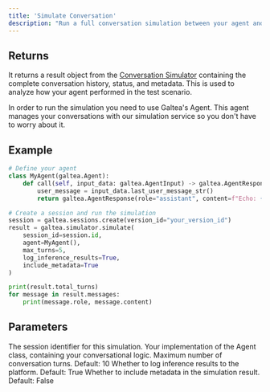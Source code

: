 ```yaml
---
title: 'Simulate Conversation'
description: "Run a full conversation simulation between your agent and a synthetic user using the Galtea SDK."
---
```


## Returns
It returns a result object from the [Conversation Simulator](/concepts/conversation-simulator#simulation-result-structure) containing the complete conversation history, status, and metadata. This is used to analyze how your agent performed in the test scenario.

In order to run the simulation you need to use Galtea's Agent. This agent manages your conversations with our simulation service so you don't have to worry about it.

## Example
```python
# Define your agent
class MyAgent(galtea.Agent):
    def call(self, input_data: galtea.AgentInput) -> galtea.AgentResponse:
        user_message = input_data.last_user_message_str()
        return galtea.AgentResponse(role="assistant", content=f"Echo: {user_message}")

# Create a session and run the simulation
session = galtea.sessions.create(version_id="your_version_id")
result = galtea.simulator.simulate(
    session_id=session.id,
    agent=MyAgent(),
    max_turns=5,
    log_inference_results=True,
    include_metadata=True
)

print(result.total_turns)
for message in result.messages:
    print(message.role, message.content)
```

## Parameters

<ResponseField name="session_id" type="str" required>
  The session identifier for this simulation.
</ResponseField>

<ResponseField name="agent" type="Agent" required>
  Your implementation of the Agent class, containing your conversational logic.
</ResponseField>

<ResponseField name="max_turns" type="int">
  Maximum number of conversation turns. Default: 10
</ResponseField>

<ResponseField name="log_inference_results" type="bool">
  Whether to log inference results to the platform. Default: True
</ResponseField>

<ResponseField name="include_metadata" type="bool">
  Whether to include metadata in the simulation result. Default: False
</ResponseField>


